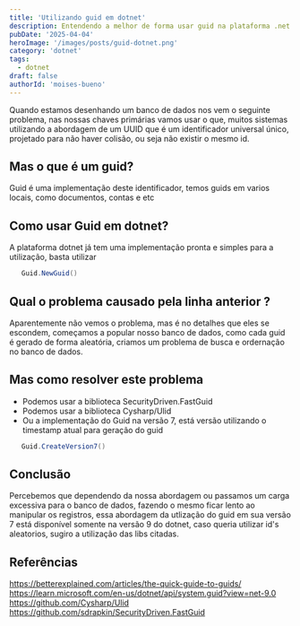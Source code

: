 ```yaml
---
title: 'Utilizando guid em dotnet'
description: Entendendo a melhor de forma usar guid na plataforma .net sem afetar o banco de dados
pubDate: '2025-04-04'
heroImage: '/images/posts/guid-dotnet.png'
category: 'dotnet'
tags:
  - dotnet
draft: false
authorId: 'moises-bueno'
---
```


Quando estamos desenhando um banco de dados nos vem o seguinte problema,
nas nossas chaves primárias vamos usar o que, muitos sistemas utilizando a abordagem de um UUID
que é um identificador universal único, projetado para não haver colisão, ou seja não existir o mesmo id.

## Mas o que é um guid?

Guid é uma implementação deste identificador, temos guids em varios locais, como documentos, contas e etc

## Como usar Guid em dotnet?

A plataforma dotnet já tem uma implementação pronta e simples para a utilização, basta utilizar

```cs
   Guid.NewGuid()
```

## Qual o problema causado pela linha anterior ?

Aparentemente não vemos o problema, mas é no detalhes que eles se escondem,
começamos a popular nosso banco de dados, como cada guid é gerado de forma aleatória,
criamos um problema de busca e ordernação no banco de dados.

## Mas como resolver este problema

- Podemos usar a biblioteca SecurityDriven.FastGuid
- Podemos usar a biblioteca Cysharp/Ulid
- Ou a implementação do Guid na versão 7, está versão utilizando o timestamp atual para geração do guid

```cs
   Guid.CreateVersion7()
```

## Conclusão

Percebemos que dependendo da nossa abordagem ou passamos um carga excessiva para o banco de dados,
fazendo o mesmo ficar lento ao manipular os registros, essa abordagem da utlização do guid em sua versão 7 está disponível
somente na versão 9 do dotnet, caso queria utilizar id's aleatorios, sugiro a utilização das libs citadas.

## Referências

https://betterexplained.com/articles/the-quick-guide-to-guids/
https://learn.microsoft.com/en-us/dotnet/api/system.guid?view=net-9.0
https://github.com/Cysharp/Ulid
https://github.com/sdrapkin/SecurityDriven.FastGuid
